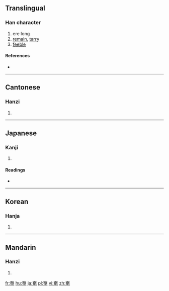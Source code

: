 ==Translingual==

===Han character===
{{Han char|rn=37|rad=大|as=05|sn=8|four=4071<sub>6</sub>|canj=大中田山 (KLWU)|ids=⿱[[大]][[电]]}}

# ere long
# [[remain]], [[tarry]]
# [[feeble]]

====References====
* {{Han ref|kx=0250.210|dkj=05881|dj=0510.080|hdz=10534.030|uh=5944|ud=22852|bh=A961|bd=43361}}

----

==Cantonese==

===Hanzi===
{{yue-hanzi|jyut=|y=yim2}}

# {{defn|Cantonese}}

----

==Japanese==

===Kanji===
{{ja-kanji|grade=|rs=大05}}

# {{defn|Japanese}}

====Readings====
* {{ja-readings|on=[[えん]] (en)|kun=[[おおう]] (oou), [[たちまち]] (tachimachi)}}

----

==Korean==

===Hanja===
{{ko-hanja|hangeul=엄|rv=eom|mr=ŏm}}

# {{defn|Korean}}

----

==Mandarin==

===Hanzi===
{{cmn-hanzi|pin=[[yān]] ([[yan1]]), [[yǎn]] ([[yan3]])|wg=yen<sup>1</sup>, yen<sup>3</sup>}}

# {{defn|Mandarin}}

[[fr:奄]]
[[hu:奄]]
[[ja:奄]]
[[pl:奄]]
[[vi:奄]]
[[zh:奄]]